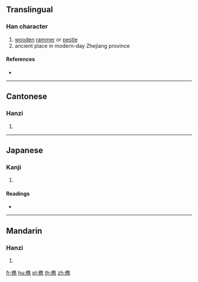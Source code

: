 {{also|槜}}
==Translingual==

===Han character===
{{Han char|rn=75|rad=木|as=13|sn=17|four=40927|canj=DOGS|ids=⿰木雋}}

# [[wooden]] [[rammer]] or [[pestle]]
# ancient place in modern-day Zhejiang province

====References====
* {{Han ref|kx=0556.120|dkj=15644|dj=0945.300|hdz=21302.130|uh=6A87|ud=27271|bh=ECFC|bd=60668}}

----

==Cantonese==

===Hanzi===
{{yue-hanzi|jyut=zeoi3|y=jeui3}}

# {{defn|lang=yue|sort=木13}}

----

==Japanese==

===Kanji===
{{ja-kanji|grade=|rs=木13}}

# {{defn|lang=ja|sort=木13}}

====Readings====
* {{ja-readings|on=[[すい]] (sui), [[さい]] (sai), [[ずい]] (zui)|kun=[[つく]] (tsuku)}}

----

==Mandarin==

===Hanzi===
{{cmn-hanzi|pin=[[jú]] ([[ju2]]), [[zuì]] ([[zui4]])|wg=chü<sup>2</sup>, tsui<sup>4</sup>}}

# {{defn|lang=cmn|sort=木13}}

[[fr:檇]]
[[hu:檇]]
[[pl:檇]]
[[th:檇]]
[[zh:檇]]